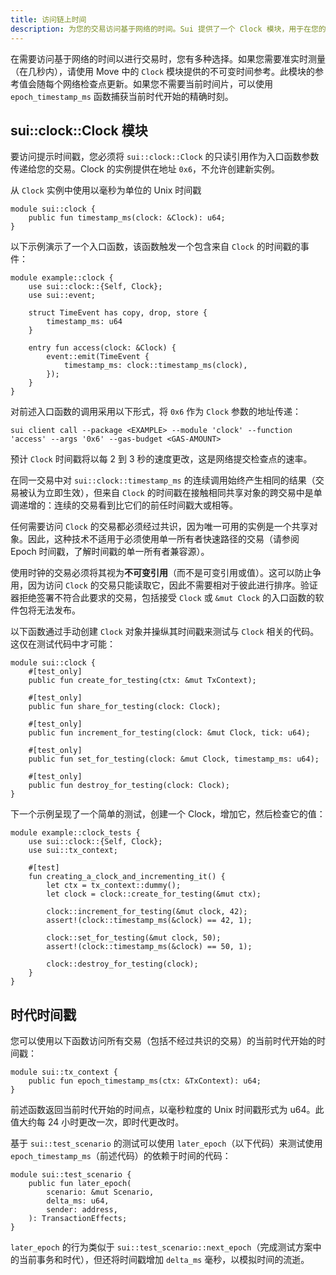 ```yaml
---
title: 访问链上时间
description: 为您的交易访问基于网络的时间。Sui 提供了一个 Clock 模块，用于在您的 Sui 包中捕获准实时或时代时间。
---
```


在需要访问基于网络的时间以进行交易时，您有多种选择。如果您需要准实时测量（在几秒内），请使用 Move 中的 `Clock` 模块提供的不可变时间参考。此模块的参考值会随每个网络检查点更新。如果您不需要当前时间片，可以使用 `epoch_timestamp_ms` 函数捕获当前时代开始的精确时刻。

## sui::clock::Clock 模块

要访问提示时间戳，您必须将 `sui::clock::Clock` 的只读引用作为入口函数参数传递给您的交易。Clock 的实例提供在地址 `0x6`，不允许创建新实例。

从 `Clock` 实例中使用以毫秒为单位的 Unix 时间戳

```move
module sui::clock {
    public fun timestamp_ms(clock: &Clock): u64;
}
```

以下示例演示了一个入口函数，该函数触发一个包含来自 `Clock` 的时间戳的事件：

```move
module example::clock {
    use sui::clock::{Self, Clock};
    use sui::event;

    struct TimeEvent has copy, drop, store {
        timestamp_ms: u64
    }

    entry fun access(clock: &Clock) {
        event::emit(TimeEvent {
            timestamp_ms: clock::timestamp_ms(clock),
        });
    }
}
```

对前述入口函数的调用采用以下形式，将 `0x6` 作为 `Clock` 参数的地址传递：

```shell
sui client call --package <EXAMPLE> --module 'clock' --function 'access' --args '0x6' --gas-budget <GAS-AMOUNT>
```

预计 `Clock` 时间戳将以每 2 到 3 秒的速度更改，这是网络提交检查点的速率。

在同一交易中对 `sui::clock::timestamp_ms` 的连续调用始终产生相同的结果（交易被认为立即生效），但来自 `Clock` 的时间戳在接触相同共享对象的跨交易中是单调递增的：连续的交易看到比它们的前任时间戳大或相等。

任何需要访问 `Clock` 的交易都必须经过共识，因为唯一可用的实例是一个共享对象。因此，这种技术不适用于必须使用单一所有者快速路径的交易（请参阅 Epoch 时间戳，了解时间戳的单一所有者兼容源）。

使用时钟的交易必须将其视为**不可变引用**（而不是可变引用或值）。这可以防止争用，因为访问 `Clock` 的交易只能读取它，因此不需要相对于彼此进行排序。验证器拒绝签署不符合此要求的交易，包括接受 `Clock` 或 `&mut Clock` 的入口函数的软件包将无法发布。

以下函数通过手动创建 `Clock` 对象并操纵其时间戳来测试与 `Clock` 相关的代码。这仅在测试代码中才可能：

```move
module sui::clock {
    #[test_only]
    public fun create_for_testing(ctx: &mut TxContext);

    #[test_only]
    public fun share_for_testing(clock: Clock);

    #[test_only]
    public fun increment_for_testing(clock: &mut Clock, tick: u64);

    #[test_only]
    public fun set_for_testing(clock: &mut Clock, timestamp_ms: u64);

    #[test_only]
    public fun destroy_for_testing(clock: Clock);
}
```

下一个示例呈现了一个简单的测试，创建一个 Clock，增加它，然后检查它的值：

```move
module example::clock_tests {
    use sui::clock::{Self, Clock};
    use sui::tx_context;

    #[test]
    fun creating_a_clock_and_incrementing_it() {
        let ctx = tx_context::dummy();
        let clock = clock::create_for_testing(&mut ctx);

        clock::increment_for_testing(&mut clock, 42);
        assert!(clock::timestamp_ms(&clock) == 42, 1);

        clock::set_for_testing(&mut clock, 50);
        assert!(clock::timestamp_ms(&clock) == 50, 1);

        clock::destroy_for_testing(clock);
    }
}
```

## 时代时间戳

您可以使用以下函数访问所有交易（包括不经过共识的交易）的当前时代开始的时间戳：

```move
module sui::tx_context {
    public fun epoch_timestamp_ms(ctx: &TxContext): u64;
}
```

前述函数返回当前时代开始的时间点，以毫秒粒度的 Unix 时间戳形式为 u64。此值大约每 24 小时更改一次，即时代更改时。

基于 `sui::test_scenario` 的测试可以使用 `later_epoch`（以下代码）来测试使用 `epoch_timestamp_ms`（前述代码）的依赖于时间的代码：

```move
module sui::test_scenario {
    public fun later_epoch(
        scenario: &mut Scenario,
        delta_ms: u64,
        sender: address,
    ): TransactionEffects;
}
```

`later_epoch` 的行为类似于 `sui::test_scenario::next_epoch`（完成测试方案中的当前事务和时代），但还将时间戳增加 `delta_ms` 毫秒，以模拟时间的流逝。
